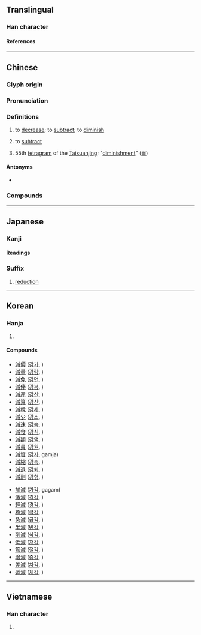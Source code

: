 {{also|减}}
{{character info/new}}
==Translingual==

===Han character===
{{Han char|rn=85|rad=水|as=09|sn=12|four=33150|canj=EIHR|ids=⿰氵咸}}

====References====
{{Han ref|kx=0633.420|dkj=17759|dj=1040.020|hdz=31671.070|uh=6E1B}}

----

==Chinese==
{{zh-forms|s=减}}

===Glyph origin===
{{Han etym}}

===Pronunciation===
{{zh-pron
|m=jiǎn
|m-s=
|c=gaam2
|c-t=
|g=
|h=pfs=kám
|j=
|mb=
|md=
|mn=kiám/qz,xm:kám
|mn_note=kiám - vernacular; kám - literary; kiám - literary (Zhangzhou)
|mn-t=giam2
|w=
|x=
|mc=y
|oc=y
|cat=v
}}

===Definitions===
{{zh-hanzi}}

# to [[decrease]]; to [[subtract]]; to [[diminish]]
# {{lb|zh|arithmetic}} to [[subtract]]
# 55th [[tetragram]] of the [[Taixuanjing]]; "[[diminishment]]" ([[𝌼]])

====Antonyms====
* {{zh-l|加|to add}}

===Compounds===
{{zh-der|減筆字|減肥|減半|減產|減充血劑|減除|減低|減掉|減毒活疫苗|減額|減法|減俸|減幅|減負|減號|減河|減核|減緩|減計|減價|減慢|減免|減摩|減排|減輕|減去|減卻|減弱|減色|減色法|減殺|減少|減聲器|減實|減數|減數分裂|減稅|減速|減速度|減速副翼|減速火箭|減速劑|減速器|減速傘|減速運動|減損|減縮|減碳|減退|減息|減薪|減刑|減削|減壓|減壓表|減壓病|減壓程序|減壓時間表|減壓症|減搖鰭|減益|減員|減災|減噪|減振|減震|減震器|減震鞋|減妝|減租減息}}

{{zh-cat|Arithmetic|Elementary}}

----

==Japanese==

===Kanji===
{{ja-kanji|grade=5|rs=水09}}

====Readings====
{{ja-readings
|goon=けん, げん
|kanon=かん
|kun=へ-る, へ-らす
}}

===Suffix===
{{ja-pos|suffix|げん}}

# [[reduction]]

----

==Korean==

===Hanja===
{{ko-hanja|hangeul=감|eumhun=|rv=gam|mr=kam|y=kam}}

# {{rfdef|ko|sort=水09}}

====Compounds====
{{top2}}
* [[減價]] ([[감가]], )
* [[減量]] ([[감량]], )
* [[減免]] ([[감면]], )
* [[減俸]] ([[감봉]], )
* [[減産]] ([[감산]], )
* [[減算]] ([[감산]], )
* [[減稅]] ([[감세]], )
* [[減少]] ([[감소]], )
* [[減速]] ([[감속]], )
* [[減食]] ([[감식]], )
* [[減額]] ([[감액]], )
* [[減員]] ([[감원]], )
* [[減資]] ([[감자]], gamja)
* [[減縮]] ([[감축]], )
* [[減退]] ([[감퇴]], )
* [[減刑]] ([[감형]], )
{{mid2}}
* [[加減]] ([[가감]], gagam)
* [[激減]] ([[격감]], )
* [[輕減]] ([[경감]], )
* [[極減]] ([[극감]], )
* [[急減]] ([[급감]], )
* [[半減]] ([[반감]], )
* [[削減]] ([[삭감]], )
* [[低減]] ([[저감]], )
* [[節減]] ([[절감]], )
* [[增減]] ([[증감]], )
* [[差減]] ([[차감]], )
* [[遞減]] ([[체감]], )
{{bottom}}

----

==Vietnamese==

===Han character===
{{vi-hantu|[[giảm]], [[dởm]], [[xảm]]|rs=水09}}

# {{rfdef|vi|sort=水09}}